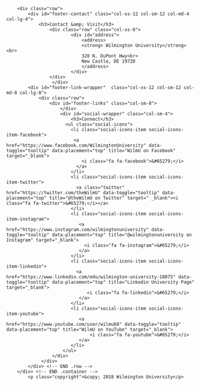</footer>
  <footer id="footer">
	<div class="container">
		<div class="row">
			<div id="footer-contact" class="col-xs-12 col-sm-12 col-md-4 col-lg-4">
				<h3>Contact &amp; Visit</h3>
					<div class="row" class="col-xs-8">
							<div id="address">
								<address>
								<strong> Wilmington University</strong><br>
								320 N. DuPont Hwy<br>
								New Castle, DE 19720
								</address>
							</div>							
					</div>
				 	 </div>
			<div id="footer-link-wrapper"  class="col-xs-12 col-sm-12 col-md-8 col-lg-8">
			 	<div class="row">
			 		<div id="footer-links" class="col-sm-8">						
			 			</div>
			 			<div id="social-wrapper" class="col-sm-4">
		 					<h3>Connect</h3>
						  <ul class="social-icons">
							<li class="social-icons-item social-icons-item-facebook">
							 <a href="https://www.facebook.com/WilmingtonUniversity" data-toggle="tooltip" data-placement="top" title="WilmU on Facebook" target="_blank">
								<i class="fa fa-facebook">&#65279;</i>
							  </a>
							</li>
							<li class="social-icons-item social-icons-item-twitter">
							  <a class="twitter" href="https://twitter.com/theWilmU" data-toggle="tooltip" data-placement="top" title="@theWilmU on Twitter" target=" _blank"><i class="fa fa-twitter">&#65279;</i></a>
							</li>
							<li class="social-icons-item social-icons-item-instagram">
							   <a href="https://www.instagram.com/wilmingtonuniversity" data-toggle="tooltip" data-placement="top" title="@wilmingtonuniversity on Instagram" target="_blank">
								 <i class="fa fa-instagram">&#65279;</i>
							   </a>
							</li>
							<li class="social-icons-item social-icons-item-linkedin">
							  <a href="https://www.linkedin.com/edu/wilmington-university-18075" data-toggle="tooltip" data-placement="top" title="Linkedin University Page" target="_blank">
								  <i class="fa fa-linkedin">&#65279;</i>
							   </a>
							</li>
							<li class="social-icons-item social-icons-item-youtube">
							   <a href="https://www.youtube.com/user/wilmu68" data-toggle="tooltip" data-placement="top" title="WilmU on YouTube" target="_blank">
								   <i class="fa fa-youtube">&#65279;</i>
							   </a>
							</li>
						 </ul>
					 </div>
				 </div>
			</div> <!-- END .row -->
		</div> <!-- END .container -->
			<p class="copyright">&copy; 2018 Wilmington University</p>	
</footer>